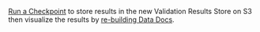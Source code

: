 [Run a Checkpoint](/docs/oss/guides/validation/checkpoints/how_to_create_a_new_checkpoint) to store results in the new Validation Results Store on S3 then visualize the results by [re-building Data Docs](/docs/terms/data_docs).
